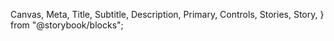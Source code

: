   Canvas,
  Meta,
  Title,
  Subtitle,
  Description,
  Primary,
  Controls,
  Stories,
  Story,
} from "@storybook/blocks";


<Meta of={ToggleSwitchStories} />
<Title />

`import {ToggleSwitch} from @nds_core/nds/common`

<Controls />

Toggle switches are digital on/off switches. They prompt users to choose between two mutually exclusive options and always have a default value. Toggles should provide immediate results. They are best used for changing the state of system functionalities and preferences.

### Usage Criteria

- Should use a neutral label that describes the toggleable setting, not the action
- Recommend displaying feedback text to the customer after they have clicked the `ToggleSwitch`. After an asynchronous action has completed, the feedback text should be focused
- Multiple toggles may be present on a single page; grouped toggles do not affect each other as each toggle provides on/off states for a specific option
- By default, the `ToggleSwitch` button is right aligned of the container
- If the intent is to use it as a form input element with a designated value, please use either [core-checkbox](/docs/core-components-forms-checkbox--documentation) or [core-radio](/docs/core-components-forms-radio--documentation)
- The distance between the label and the button can be controlled by the width of the container that wraps `ToggleSwitch`. Highly recommend to limit the width of the `ToggleSwitch` button so that it's not too far from the label for better user experience and accessibility. Use `FlexGrid` as a container to control the distance between the button and label.
- `ToggleSwitch` may include the optional [`Tooltip`](/docs/core-components-forms-tooltip--documentation) to provide additional explanation or instructions. `Tooltip` can be added by providing `tooltipText` and `tooltipCopy`

### Accessibility features

- `ToggleSwitch` component is an html `<button>` element with a role `switch` that has two states `aria-checked="true"` or `aria-checked="false"`. This gets announced to assistive technology when determining the current state and its interaction type

### Accessibility guide

- `ToggleSwitch` has a built-in `Spinner` that requires label text. You must provide label text by passing a string to `spinnerLabel` prop so that its loading state can be communicated to assitive technology
- After a toggle has been clicked, usually an immediate or asynchronous action will occur. Once complete, it is important to focus either back on the toggle or to adjacent feedback copy so that customers using screen magnifiers can view relevant information after the action has completed

**Basic usage**

<Canvas of={ToggleSwitchStories.MinimalUsage} />

**Asynchoronous usage**

<Canvas of={ToggleSwitchStories.Asynchoronous} />

**Complete example with async first-time load, async toggle, and error handling**

A typical example with the following steps:

1. Go to a page
2. Load user settings, display the `ToggleSwitch` in its loading state (`isLoading={true}`) along with a label for the Spinner
3. Once loaded, display the `ToggleSwitch` with the appropriate `checked` value
4. When the customer clicks on the `ToggleSwitch`, an action can be made. If it is an asynchronous call that takes longer than 200ms, show the appropriate `isLoading` state
5. Once the asynchronous call is complete, set the appropriate `checked` value, turn off the Spinner (`isLoading={false}`), and then focus on newly-rendered feedback text close to the `ToggleSwitch`
6. If there is an error in changing the `ToggleSwitch` state, set the appropriate `checked` value and display an error dialogue using [InputFeedback](/docs/core-components-forms-inputfeedback--documentation)

Note: you can focus on most HTML elements by providing a `tabIndex="-1"` attribute, setting a `ref` value, and then calling `yourRef.current.focus()`. You can learn more about refs and forwarding refs on the [React documentation](https://reactjs.org/docs/refs-and-the-dom.html).

<Canvas of ={ToggleSwitchStories.CompleteApp}/>
